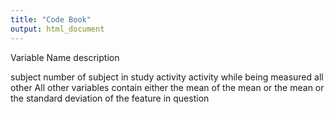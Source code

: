 ```yaml
---
title: "Code Book"
output: html_document
---
```


Variable Name   description     

subject         number of subject in study
activity        activity while being measured
all other       All other variables contain either the mean of the mean or the mean
                or the standard deviation of the feature
                in question
